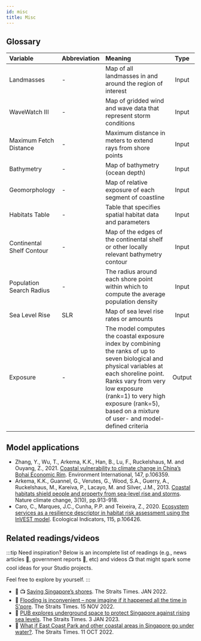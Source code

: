 ```yaml
---
id: misc
title: Misc
---
```

## Glossary
| Variable                  | Abbreviation       | Meaning             | Type   |
| :------------------------ | :------------------| :------------------ | :---:  |
| Landmasses            	  | -                  | Map of all landmasses in and around the region of interest  | Input  |
| WaveWatch III             | -                  | Map of gridded wind and wave data that represent storm conditions | Input  |
| Maximum Fetch Distance	  | -                  | Maximum distance in meters to extend rays from shore points | Input  |
| Bathymetry                | -                  | Map of bathymetry (ocean depth)                             | Input  |
| Geomorphology         	  | -                  | Map of relative exposure of each segment of coastline | Input  |
| Habitats Table            | -                  | Table that specifies spatial habitat data and parameters | Input  |
| Continental Shelf Contour | -                  | Map of the edges of the continental shelf or other locally relevant bathymetry contour| Input  |
| Population Search Radius  | -                  | The radius around each shore point within which to compute the average population density| Input  |
| Sea Level Rise            | SLR                | Map of sea level rise rates or amounts| Input  |
| Exposure                  | -                  | The model computes the coastal exposure index by combining the ranks of up to seven biological and physical variables at each shoreline point. Ranks vary from very low exposure (rank=1) to very high exposure (rank=5), based on a mixture of user- and model-defined criteria| Output  |


## Model applications 
- Zhang, Y., Wu, T., Arkema, K.K., Han, B., Lu, F., Ruckelshaus, M. and Ouyang, Z., 2021. [Coastal vulnerability to climate change in China’s Bohai Economic Rim](https://doi.org/10.1016/j.envint.2020.106359). Environment International, 147, p.106359.  
- Arkema, K.K., Guannel, G., Verutes, G., Wood, S.A., Guerry, A., Ruckelshaus, M., Kareiva, P., Lacayo, M. and Silver, J.M., 2013. [Coastal habitats shield people and property from sea-level rise and storms](https://doi.org/10.1038/nclimate1944). Nature climate change, 3(10), pp.913-918. 
- Caro, C., Marques, J.C., Cunha, P.P. and Teixeira, Z., 2020. [Ecosystem services as a resilience descriptor in habitat risk assessment using the InVEST model](https://doi.org/10.1016/j.ecolind.2020.106426). Ecological Indicators, 115, p.106426.

## Related readings/videos
:::tip Need inspiration?
Below is an incomplete list of readings (e.g., news articles 📰, government reports 📗, etc) and videos 📺 that might spark some cool ideas for your Studio projects.

Feel free to explore by yourself.
:::

- 📰 📺 [Saving Singapore’s shores](https://www.straitstimes.com/multimedia/graphics/2022/01/singapore-protect-sea-levels-rise/index.html?shell). The Straits Times. JAN 2022.
- 📰 [Flooding is inconvenient – now imagine if it happened all the time in S'pore](https://www.straitstimes.com/singapore/environment/pub-national-water-agency-sea-level-rise-floods-homes-transport). The Straits Times. 15 NOV 2022.
- 📰 [PUB explores underground space to protect Singapore against rising sea levels](https://www.straitstimes.com/singapore/pub-explores-underground-space-to-protect-singapore-against-rising-sea-levels). The Straits Times. 3 JAN 2023.
- 📰 [What if East Coast Park and other coastal areas in Singapore go under water?](https://www.straitstimes.com/singapore/environment/pub-national-water-agency-sea-level-rise-east-coast-park-nature-recreation). The Straits Times. 11 OCT 2022.
